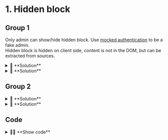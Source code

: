 
# 1. Hidden block

## Group 1

Only admin can show/hide hidden block. Use <a href="?auth=mock" target="_blank">mocked authentication</a> to be a fake admin.  
Hidden block is hidden on client side, content is not in the DOM, but can be extracted from sources.  

<Hidden until="101">
  <details>
    <summary>🙌 **Solution**</summary>
    <div>
```bash
echo foo
```
    </div>
  </details>
</Hidden>
<Hidden until="102" label="Hidden with custom label.">
  <details>
    <summary>🙌 **Solution**</summary>
    <div>![coucou](./assets/dino-coucou.png)</div>
  </details>
</Hidden>

## Group 2

<Hidden until="101" group="group-2">
  <details>
    <summary>🙌 **Solution**</summary>
    <div>
```bash
echo foo
```
    </div>
  </details>
</Hidden>
<Hidden until="102" group="group-2">
  <details>
    <summary>🙌 **Solution**</summary>
    <div>![coucou](./assets/dino-coucou.png)</div>
  </details>
</Hidden>

## Code
<details>
  <summary>🧑‍💻 **Show code**</summary>
  <div>
```jsx
import { Hidden } from "@jaouan/labosaurus";

<Hidden until="101">
  Hey i'm hidden!
</Hidden>
<Hidden until="102" label="Hidden with custom label.">
  Me too!
</Hidden>

<Hidden until="101" group="group-2">
  I'm in my own Hidden group!
</Hidden>
<Hidden until="102" group="group-2">
  Yes!
</Hidden>
```
  </div>
</details>